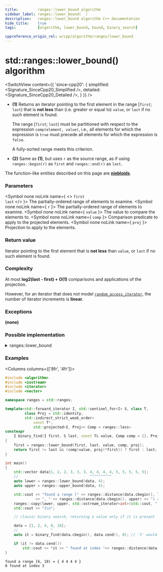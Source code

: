```yaml
---
title:         ranges::lower_bound algorithm
sidebar_label: ranges::lower_bound(  )
description:   ranges::lower_bound algorithm C++ documentation
hide_title:    true
tags:          [algorithm, lower_bound, bound, binary_search]

cppreference_origin_rel: w/cpp/algorithm/ranges/lower_bound
---
```



<!----------------- Codes ---------------------->


# std::ranges::lower_bound() algorithm

<SwitchView content={{
	'since-cpp20': {
		simplified:	<Signature_SinceCpp20_Simplified />,
		detailed:	<Signature_SinceCpp20_Detailed />,
	}
}} />

- **(1)** Returns an iterator pointing to the first element in the range [`first`; `last`) that is **not less** than (i.e. greater or equal to) `value`,
  or `last` if no such element is found.

  The range [`first`; `last`) must be partitioned with respect to the expression `comp(element, value)`, i.e.,
  all elements for which the expression is `true` must precede all elements for which the expression is `false`.

  A fully-sorted range meets this criterion.

- **(2)** Same as **(1)**, but uses `r` as the source range, as if using `ranges::begin(r)` as `first` and `ranges::end(r)` as `last`.

The function-like entities described on this page are [**niebloids**](#).

### Parameters

<SymbolTable>

  <Symbol none noLink name={ <> <code>first</code> <br/> <code>last</code> </> }>
    The partially-ordered range of elements to examine.
  </Symbol>
  <Symbol none noLink name={ <code>r</code> }>
    The partially-ordered range of elements to examine.
  </Symbol>
  <Symbol none noLink name={ <code>value</code> }>
    The value to compare the elements to.
  </Symbol>
  <Symbol none noLink name={ <code>comp</code> }>
    Comparison predicate to apply to the projected elements.
  </Symbol>
  <Symbol none noLink name={ <code>proj</code> }>
    Projection to apply to the elements.
  </Symbol>

</SymbolTable>

### Return value

Iterator pointing to the first element that is **not less** than `value`, or `last` if no such element is found.

### Complexity

At most **log2(last - first) + O(1)** comparisons and applications of the projection.

However, for an iterator that does not model [`random_access_iterator`](#), the number of iterator increments is **linear**.

### Exceptions

**(none)**

### Possible implementation

<details>
<summary>ranges::lower_bound</summary>

```cpp
struct lower_bound_fn
{
    template<std::forward_iterator I, std::sentinel_for<I> S,
             class T, class Proj = std::identity,
             std::indirect_strict_weak_order<
                 const T*,
                 std::projected<I, Proj>> Comp = ranges::less>
    constexpr I operator()(I first, S last, const T& value,
                           Comp comp = {}, Proj proj = {}) const
    {
        I it;
        std::iter_difference_t<I> count, step;
        count = std::ranges::distance(first, last);

        while (count > 0)
        {
            it = first;
            step = count / 2;
            ranges::advance(it, step, last);
            if (comp(std::invoke(proj, *it), value))
            {
                first = ++it;
                count -= step + 1;
            }
            else
                count = step;
        }
        return first;
    }

    template<ranges::forward_range R, class T, class Proj = std::identity,
             std::indirect_strict_weak_order<
                 const T*,
                 std::projected<ranges::iterator_t<R>, Proj>> Comp = ranges::less>
    constexpr ranges::borrowed_iterator_t<R>
        operator()(R&& r, const T& value, Comp comp = {}, Proj proj = {}) const
    {
        return (*this)(ranges::begin(r), ranges::end(r), value,
                       std::ref(comp), std::ref(proj));
    }
};

inline constexpr lower_bound_fn lower_bound;
```

</details>

### Examples

<Columns columns={['8fr', '4fr']}>
<div>

```cpp title='Main.cpp' showLineNumbers
#include <algorithm>
#include <iostream>
#include <iterator>
#include <vector>

namespace ranges = std::ranges;

template<std::forward_iterator I, std::sentinel_for<I> S, class T,
         class Proj = std::identity,
         std::indirect_strict_weak_order<
             const T*,
             std::projected<I, Proj>> Comp = ranges::less>
constexpr
    I binary_find(I first, S last, const T& value, Comp comp = {}, Proj proj = {})
{
    first = ranges::lower_bound(first, last, value, comp, proj);
    return first != last && !comp(value, proj(*first)) ? first : last;
}

int main()
{
    std::vector data{1, 2, 2, 3, 3, 3, 4, 4, 4, 4, 5, 5, 5, 5, 5};
    //                                 ^^^^^^^^^^
    auto lower = ranges::lower_bound(data, 4);
    auto upper = ranges::upper_bound(data, 4);

    std::cout << "found a range [" << ranges::distance(data.cbegin(), lower)
              << ", " << ranges::distance(data.cbegin(), upper) << ") = { ";
    ranges::copy(lower, upper, std::ostream_iterator<int>(std::cout, " "));
    std::cout << "}\n";

    // classic binary search, returning a value only if it is present

    data = {1, 2, 4, 8, 16};
    //               ^
    auto it = binary_find(data.cbegin(), data.cend(), 8); // '5' would return end()

    if (it != data.cend())
        std::cout << *it << " found at index "<< ranges::distance(data.cbegin(), it);
}
```

</div>
<div>

```plaintext title="Output"
found a range [6, 10) = { 4 4 4 4 }
8 found at index 3
```

</div>
</Columns>

